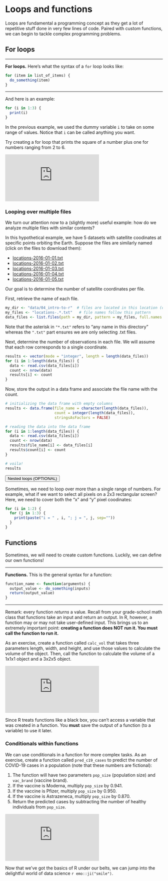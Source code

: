 # Loops and functions

Loops are fundamental a programming concept as they get a lot of repetitive stuff done in very few lines of code. Paired with custom functions, we can begin to tackle complex programming problems.


## For loops

---

**For loops.** Here's what the syntax of a `for` loop looks like:

```r
for (item in list_of_items) {
  do_something(item)
}
```

---

And here is an example:

```r
for (i in 1:3) {
  print(i)
}
```

In the previous example, we used the dummy variable `i` to take on some range of values. Notice that `i` can be called anything you want.

Try creating a for loop that prints the square of a number plus one for numbers ranging from 2 to 6.

<!---LEARNR EX 1-->

<iframe class="interactive" id="ch3-ex1" src="https://y-textbook.shinyapps.io/ch3-ex1/" scrolling="no" frameborder="no"></iframe>

<!------------->


### Looping over multiple files

We turn our attention now to a (slightly more) useful example: how do we analyze multiple files with similar contents?

In this hypothetical example, we have 5 datasets with satellite coodinates at specific points orbiting the Earth. Suppose the files are similarly named (click on the files to download them):

  * [locations-2016-01-01.txt](data/04_intro-to-r/locations-2016-01-01.txt)
  * [locations-2016-01-02.txt](data/04_intro-to-r/locations-2016-01-02.txt)
  * [locations-2016-01-03.txt](data/04_intro-to-r/locations-2016-01-03.txt)
  * [locations-2016-01-04.txt](data/04_intro-to-r/locations-2016-01-04.txt)
  * [locations-2016-01-05.txt](data/04_intro-to-r/locations-2016-01-05.txt)

Our goal is to determine the number of satellite coordinates per file.

First, retrieve the name of each file.

```r
my_dir <- "data/04_intro-to-r"  # files are located in this location (on my computer)
my_files <- "locations-.*.txt"   # file names follow this pattern
data_files <- list.files(path = my_dir, pattern = my_files, full.names = TRUE)
```

Note that the asterisk in `"*.txt"` refers to "any name in this directory" whereas the `".txt"` part ensures we are only selecting .txt files.

Next, determine the number of observations in each file. We will assume that each row corresponds to a single coordinate.

```r
results <- vector(mode = "integer", length = length(data_files))
for (i in 1:length(data_files)) {
  data <- read.csv(data_files[i])
  count <- nrow(data)
  results[i] <- count
}
```

Now, store the output in a data frame and associate the file name with the count.

```r
# initializing the data frame with empty columns
results <- data.frame(file_name = character(length(data_files)),
                      count = integer(length(data_files)),
                      stringsAsFactors = FALSE)

# reading the data into the data frame
for (i in 1:length(data_files)) {
  data <- read.csv(data_files[i])
  count <- nrow(data)
  results$file_name[i] <- data_files[i]
  results$count[i] <- count
}

# voila!
results
```


<button class="collapsible">Nested loops (OPTIONAL)</button>
<div class="collapse_content">

Sometimes, we need to loop over more than a single range of numbers. For example, what if we want to select all pixels on a 2x3 rectangular screen? Here, we need to cover both the "x" and "y" pixel coodinates:

```r
for (i in 1:2) {
  for (j in 1:3) {
    print(paste("i = " , i, "; j = ", j, sep=""))
  }
}
```

</div>


## Functions

Sometimes, we will need to create custom functions. Luckily, we can define our own functions!

---

**Functions.** This is the general syntax for a function:
  
```r
function_name <- function(arguments) {
  output_value <- do_something(inputs)
  return(output_value)
}
```

---

Remark: every function *returns* a value. Recall from your grade-school math class that functions take an input and return an output. In R, however, a function may or may not take user-defined input. This brings us to an extremely important point: **creating a function does NOT run it. You must call the function to run it.**

As an exercise, create a function called `calc_vol` that takes three parameters length, width, and height, and use those values to calculate the volume of the object. Then, call the function to calculate the volume of a 1x1x1 object and a 3x2x5 object.

<!---LEARNR EX 2-->

<iframe class="interactive" id="ch3-ex2" src="https://y-textbook.shinyapps.io/ch3-ex2/" scrolling="no" frameborder="no"></iframe>

<!------------->

Since R treats functions like a black box, you can't access a variable that was created in a function. You **must** save the output of a function (to a variable) to use it later.


### Conditionals within functions

We can use conditionals in a function for more complex tasks. As an exercise, create a function called `pred_c19_cases` to predict the number of COVID-19 cases in a population (note that these numbers are fictional):

1. The function will have two parameters `pop_size` (population size) and `vac_brand` (vaccine brand).
1. If the vaccine is Moderna, multiply `pop_size` by 0.941.
1. If the vaccine is Pfizer, multiply `pop_size` by 0.950.
1. If the vaccine is Astrazeneca, multiply `pop_size` by 0.870.
1. Return the predicted cases by subtracting the number of healthy individuals from `pop_size`.

<!---LEARNR EX 3-->

<iframe class="interactive" id="ch3-ex3" src="https://y-textbook.shinyapps.io/ch3-ex3/" scrolling="no" frameborder="no"></iframe>

<!------------->

Now that we've got the basics of R under our belts, we can jump into the delightful world of data science `r emo::ji("smile")`.


<script>
  iFrameResize({}, ".interactive");
  
var coll = document.getElementsByClassName("collapsible");
var coll_down = document.getElementsByClassName("collapse_content");
var i;

for (i = 0; i < coll.length; i++) {
  coll[i].addEventListener("click", function() {
    this.classList.toggle("active");
    var content = this.nextElementSibling;
    if (content.style.maxHeight){
      content.style.maxHeight = null;
    } else {
      content.style.maxHeight = content.scrollHeight + "px";
    } 
  });
}
</script>